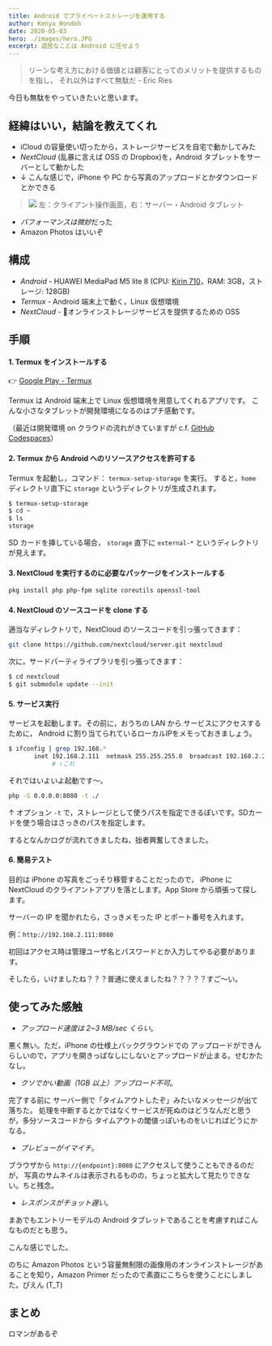 ```yaml
---
title: Android でプライベートストレージを運用する
author: Kenya Hondoh
date: 2020-05-03
hero: ./images/hero.JPG
excerpt: 退屈なことは Android に任せよう
---
```


> リーンな考え方における価値とは顧客にとってのメリットを提供するものを指し，
それ以外はすべて無駄だ - Eric Ries

今日も無駄をやっていきたいと思います。

## 経緯はいい，結論を教えてくれ

- iCloud の容量使い切ったから，ストレージサービスを自宅で動かしてみた
- *NextCloud* (乱暴に言えば OSS の Dropbox)を，Android タブレットをサーバーとして動かした
- ↓ こんな感じで，iPhone や PC から写真のアップロードとかダウンロードとかできる

>![](./images/demo.jpeg)
>左：クライアント操作画面，右：サーバー・Android タブレット

- *パフォーマンスは微妙*だった
- Amazon Photos はいいぞ

## 構成
- _Android_ - HUAWEI MediaPad M5 lite 8 (CPU: [Kirin 710](https://reameizu.com/annouced-hisilicon-kirin710-by-huawei/)，RAM: 3GB，ストレージ: 128GB) 
- _Termux_ - Android 端末上で動く，Linux 仮想環境
- _NextCloud_ - オンラインストレージサービスを提供するための OSS

## 手順
#### 1. Termux をインストールする
👉 [Google Play - Termux](https://play.google.com/store/apps/details?id=com.termux&hl=ja)

Termux は Android 端末上で Linux 仮想環境を用意してくれるアプリです。
こんな小さなタブレットが開発環境になるのはプチ感動です。

（最近は開発環境 on クラウドの流れがきていますが c.f. 
 [GitHub Codespaces](https://www.publickey1.jp/blog/20/githubwebidecodespacesgithub.html)）

#### 2. Termux から Android へのリソースアクセスを許可する

Termux を起動し，コマンド： `termux-setup-storage` を実行。
すると，`home` ディレクトリ直下に `storage` というディレクトリが生成されます。
```bash
$ termux-setup-storage
$ cd ~
$ ls
storage
```
SD カードを挿している場合， `storage` 直下に `external-*` というディレクトリが見えます。

#### 3. NextCloud を実行するのに必要なパッケージをインストールする
```bash
pkg install php php-fpm sqlite coreutils openssl-tool
```

#### 4. NextCloud のソースコードを clone する
適当なディレクトリで，NextCloud のソースコードを引っ張ってきます：
```bash
git clone https://github.com/nextcloud/server.git nextcloud
```
次に，サードパーティライブラリを引っ張ってきます：
```bash
$ cd nextcloud
$ git submodule update --init
```
#### 5. サービス実行

サービスを起動します。その前に，おうちの LAN から サービスにアクセスするために，
Android に割り当てられているローカルIPをメモっておきましょう。
```bash
$ ifconfig | grep 192.168.*
       inet 192.168.2.111  netmask 255.255.255.0  broadcast 192.168.2.255
            # ↑これ
```

それではいよいよ起動です〜。
```bash
php -S 0.0.0.0:8080 -t ./
```
↑ オプション `-t` で，ストレージとして使うパスを指定できるぽいです。SDカードを使う場合はさっきのパスを指定します。

するとなんかログが流れてきましたね，拙者興奮してきました。

#### 6. 簡易テスト
目的は iPhone の写真をごっそり移管することだったので，
iPhone に NextCloud のクライアントアプリを落とします。App Store から頑張って探します。

サーバーの IP を聞かれたら，さっきメモった IP とポート番号を入れます。

例：`http://192.168.2.111:8080`

初回はアクセス時は管理ユーザ名とパスワードとか入力してやる必要があります。

そしたら，いけましたね？？？普通に使えましたね？？？？？すご〜い。

## 使ってみた感触
- *アップロード速度は 2~3 MB/sec くらい*。

悪く無い。ただ，iPhone の仕様上バックグラウンドでの
アップロードができんらしいので，アプリを開きっぱなしにしないとアップロードが止まる。せむかたなし。

- *クソでかい動画（1GB 以上）アップロード不可*。

完了する前に サーバー側で「タイムアウトしたぞ」みたいなメッセージが出て落ちた。
処理を中断するとかではなくサービスが死ぬのはどうなんだと思うが，多分ソースコードから
タイムアウトの閾値っぽいものをいじればどうにかなる。

- *プレビューがイマイチ*。

ブラウザから `http://{endpoint}:8080` にアクセスして使うこともできるのだが，
写真のサムネイルは表示されるものの，ちょっと拡大して見たりできない。ちと残念。

- *レスポンスがチョット遅い*。

まあでもエントリーモデルの Android タブレットであることを考慮すればこんなものだとも思う。

こんな感じでした。

のちに Amazon Photos という容量無制限の画像用のオンラインストレージがあることを知り，Amazon Primer だったので素直にこちらを使うことにしました。ぴえん (T_T)

## まとめ

ロマンがあるぞ

<!--
## ことのあらまし

#### オンラインストレージサービス

みなさんはオンラインストレージサービスを使っておられますか？ iCloud，Amazon Photos，Google Drive の類です。

自分は手軽さから iCloud の 50GB プラン（100円くらい/月）を使っていたのですが，容量を使い切ったので，とうとう*アレ*を試す時が来たなと直感しました。

アレというのは，オンラインストレージサービスのクライアント・サーバを提供してくれる OSS のことです。これを使えば自宅で自分専用の DropBox 的なものが作れます。

この OSS の代表的なものとして，[NextCloud](https://nextcloud.com) と [ownCloud](https://owncloud.org) というのがあります。

色々比較して NextCloud はプレビュー機能が充実してるぽいことがわかったので，こちらを採用しました。というのも，モバイルデバイスの写真を保管するのが主な目的だったため。

#### Android タブレットをサーバーにする

問題は，サーバーとして使うのに適当そうなマシンが無いことでした。Macbook はスリープしたり電源落とすので不向きだし，ラズパイも無い。

では，この Android タブレットは...？

![](https://unsolublesugar.com/wp/wp-content/uploads/2017/04/IMG_3304-750x451.jpg)

そして，インターネット先生によると，[Android で NextCloud を動かした実績もある模様](https://github.com/jancborchardt/nextcloud-scripts/blob/master/nextcloud-on-android.md)。

-->